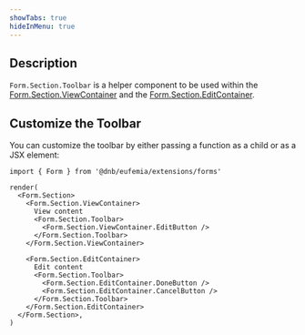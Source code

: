 ```yaml
---
showTabs: true
hideInMenu: true
---
```


## Description

`Form.Section.Toolbar` is a helper component to be used within the [Form.Section.ViewContainer](/uilib/extensions/forms/Form/Section/ViewContainer/) and the [Form.Section.EditContainer](/uilib/extensions/forms/Form/Section/EditContainer/).

## Customize the Toolbar

You can customize the toolbar by either passing a function as a child or as a JSX element:

```tsx
import { Form } from '@dnb/eufemia/extensions/forms'

render(
  <Form.Section>
    <Form.Section.ViewContainer>
      View content
      <Form.Section.Toolbar>
        <Form.Section.ViewContainer.EditButton />
      </Form.Section.Toolbar>
    </Form.Section.ViewContainer>

    <Form.Section.EditContainer>
      Edit content
      <Form.Section.Toolbar>
        <Form.Section.EditContainer.DoneButton />
        <Form.Section.EditContainer.CancelButton />
      </Form.Section.Toolbar>
    </Form.Section.EditContainer>
  </Form.Section>,
)
```
